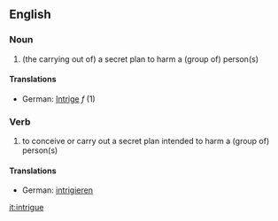 ==English==
===Noun===
# (the carrying out of) a secret plan to harm a (group of) person(s)
====Translations====
*German: [[Intrige]] ''f'' (1)
===Verb===
# to conceive or carry out a secret plan intended to harm a (group of) person(s)
====Translations====
*German: [[intrigieren]]

[[it:intrigue]]